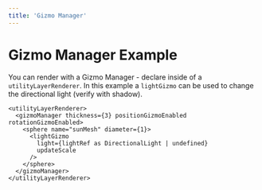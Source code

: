 ```yaml
---
title: 'Gizmo Manager'
---
```


# Gizmo Manager Example

You can render with a Gizmo Manager - declare inside of a
`utilityLayerRenderer`. In this example a `lightGizmo` can be used to change the
directional light (verify with shadow).

```tsx
<utilityLayerRenderer>
  <gizmoManager thickness={3} positionGizmoEnabled rotationGizmoEnabled>
    <sphere name="sunMesh" diameter={1}>
      <lightGizmo
        light={lightRef as DirectionalLight | undefined}
        updateScale
      />
    </sphere>
  </gizmoManager>
</utilityLayerRenderer>
```

<code src="./GizmoManager.tsx" />
